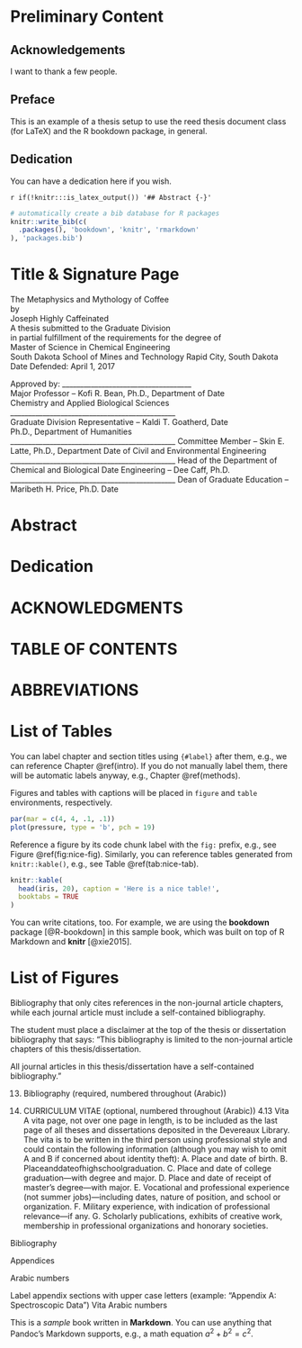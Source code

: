 # Preliminary Content {-}

## Acknowledgements {-}

I want to thank a few people.

## Preface {-}

This is an example of a thesis setup to use the reed thesis document class
(for LaTeX) and the R bookdown package, in general.

## Dedication {-}

You can have a dedication here if you wish. 

`r if(!knitr:::is_latex_output()) '## Abstract {-}'`





<!--
Had trouble getting this to supress labeling with Chapter 1, etc.
Tried to use '{-}' like in the reference section.
-->



<!--
Numbering
All pages in the document should be numbered, with the exception of the title page. Use the Roman numeral i (one) for the first page after the title page. 
Use the Arabic numerical number 1 (one) for the first page of the body. 
Upper case letters should be used to number appendixes. 
Page numbers must be in the same font and size as the body of the text and placed on all pages, including the Abstract and the Table of Contents. 
Page numbers must be in the upper right-hand corner, 3⁄4 inch down from the top, and 3⁄4 inch from the right-hand side.

Margins
• 1” margin on the top, bottom, and right (includes page number)
• 1.5” margin on the left, including the title page

The same margins apply to both landscape and portrait page orientation. 
Margins are to be blank—without punched holes, writing, or other marks. The margins set in many word processing packages may not measure the same on the printed page. Measure the margins on printed test pages and adjust the software settings accordingly to meet the above requirements.



Pages which have printed text only must be oriented in the same manner as the pages of this instruction manual, often called “portrait.” When necessary, graphs, photographs, tables, and figures may be oriented facing to the right. The manuscript is to be double- spaced with paragraph indentation and tables typed in accordance with format of journals in the candidate’s particular discipline and printed on one side of the paper only.
Style comments:
All pages must have the following format:



• Print on one side of the page only (no duplex printing)
• Page numbers in the upper right hand corner, 3⁄4” from the top and right side. No page number on the title page.

Body text: 12 pt minimum font size, double-spaced, 

Recommended font is Times New Roman for the body text 
Fonts used should be clean and easily readable. The same font should be used for the principle text throughout the work, although other fonts and styles may be employed for smaller segments.

Figure/Table captions: 
Recommended font is Times New Roman, Calibri or Helvetica for the headings.

12 pt minimum font (10 pt minimum for captions) 10 pt minimum font size, single or double-spaced, must be distinctive in size or style from the body text.

Only the first word of each sentence of captions should be capitalized. Add 1 or 2 empty lines after captions to enable readers to readily differentiate captions from narrative text.

Figures, maps, graphs and illustrations may be left-justified or center-justified. Captions for all figures, maps, graphs and illustrations must be within margin and font limitations.
All figure captions must be placed at the bottom or on the right-hand side of an illustration and left-justified. 
Captions should be in a different font to distinguish may be single- or double-spaced and should be distinctive from the body text in size (10-pt minimum) or style from the body of text. 


Use of Acronyms:
At the first usage of an acronym spell out entire name/phrase for which an acronym is to be used and follow with the acronym in parentheses. Avoid off-color or otherwise inappropriate acronyms (which removes ~5% of the fun of writing)



The bibliographic style used in the thesis or dissertation is determined by the candidate’s department or professional society and by consultation with the candidate’s major professor. 

ASCE Style Guide:
http://ascelibrary.org/doi/pdf/10.1061/9780784478998.ch11 

The Office of Graduate Education encourages preparation of theses/dissertations in a format suitable for submission for publication in leading journals in the candidate’s field.

The following section provides examples for citing a wide variety of sources in the American Psychological Association (APA) style, a commonly used style similar to the bibliographic styles used in many disciplines. In some fields, styles may differ considerably. The candidate should follow a format required by the publication to which he/she plans to submit the work. However, if there is no specific format in a given field, and the candidate’s department has no specific guidelines, use of this APA style is encouraged; however, every discipline has its own protocols and students may, with the consent of their committee, use the style guidelines of their discipline.

The author may use either footnotes or references to a bibliography at the end of the thesis or dissertation. As stated above, bibliographic style (footnotes, references, citations, etc.) and type (mathematical notation, symbols, etc.) should be those consistent with the guidelines established by the candidate’s department or professional society. 
The style of the principal abstracting journal of the candidate’s discipline is otherwise a good guide. Whenever possible, periodical titles should be abbreviated according to the standards outlined by the American National Standards Institute.

Some specific journals and bibliographies in various disciplines are:
American National Standards Institute, Inc., American National Standard for the Abbreviation of Titles of Periodicals. 1970. (Z39.5-1969—which is a revision of Z39.5-1963).


Civil Engineering: ASCE Publications Abstracts; Engineering Index. 
-->

```r
# automatically create a bib database for R packages
knitr::write_bib(c(
  .packages(), 'bookdown', 'knitr', 'rmarkdown'
), 'packages.bib')
```

# Title & Signature Page 
<!--(required; considered in numbering but NOT numbered)
Specific format required; see pages 13 & 14 for example
Needs major work to get formatting correct!
Currently below the TOC, needs to be above the TOC
Also needs centered, etc.

The title page must match the template provided in this instruction manual for the year you are completing your degree, and must contain the title, degree program, author, whether the document is a master’s thesis or a doctoral dissertation, its purpose, name of the college, date defended, and signature approvals of the Graduate Advisory Committee, the head of the major department or program coordinator of a multi- disciplinary program, and the Dean of Graduate Education. Names should be printed below signatures. Examples of M.S. and PhD. title pages follow.

For the signature lines of SD Mines faculty committee members, there are some cases where the faculty member’s departmental affiliation does not fully express their close affiliation with an interdisciplinary graduate program. In such cases it is acceptable to list both the faculty member’s home department and their interdisciplinary affiliation. SD Mines has four interdisciplinary graduate programs: Materials Engineering and Science, Biomedical Engineering, Atmospheric and Environmental Sciences and Nanoscience and Nanoengineering.

For the signature lines of external committee members, their institutional affiliation (if any) should be listed.
In all cases the committee member’s highest degree should be listed.

Note that 12 point font is the required standard for theses and dissertations. If you are unable to fit your committee signatures onto one page, please treat the position titles as captions and reduce the font to 10 points.
-->

The Metaphysics and Mythology of Coffee  
by  
Joseph Highly Caffeinated  
A thesis submitted to the Graduate Division  
in partial fulfillment of the requirements for the degree of  
Master of Science in Chemical Engineering  
South Dakota School of Mines and Technology Rapid City, South Dakota  
Date Defended: April 1, 2017  

Approved by:
____________________________________  
Major Professor – Kofi R. Bean, Ph.D., Department of Date  
Chemistry and Applied Biological Sciences  
______________________________________________   
Graduate Division Representative – Kaldi T. Goatherd, Date  
Ph.D., Department of Humanities
______________________________________________ 
Committee Member – Skin E. Latte, Ph.D., Department Date
of Civil and Environmental Engineering
______________________________________________ 
Head of the Department of Chemical and Biological Date
Engineering – Dee Caff, Ph.D.
______________________________________________ 
Dean of Graduate Education – Maribeth H. Price, Ph.D. Date
\newpage

# Abstract
<!--Lower case Roman numerals
One page, single-spaced  

The format of the abstract:
Single & separate page, adhering to margin requirements.
Text will be single-spaced.
The Abstract page comes after the Title Page and before the Table of Contents.
An abstract should be informative. It should not state: “this is discussed,” “that was investigated,” or “conclusions are given.” Be as specific on each point as space allows. Avoid stating what the material is about. Concentrate instead on what work has been done. For example, do not write: “the gravity anomalies in the area are discussed.” Rather, state that: “A gravity high of 25 milligals suggests that . . . .”
The most common convention is to report your information impersonally. This, however, is a convention and students should consult with their major professor and graduate committee on possible exceptions. 

(the stuff below is rather old-fashioned, and "I" think they should consider that actions have agency by using first-person voice)
Typically, the restriction on the use of the word “I” and “we” makes it easy to ensure passive voice that is common in abstracts.
Example: “On 30 June a sunspot almost 20 times the size of the planet Earth was observed on the east limb of the sun.” (no clue who did the observation;
vs: On 30 June I observed a sunspot on the east limb of the sun almost 20 times the size of the planet Earth - observer is clearly stated)

The abstract must summarize the following four major elements of the full document:
• Objectives of the research
• Methods used in the research
• Results of the research
• Conclusions and recommendations

The preparation of a good abstract is an art to be acquired through care, thought, and practice. It should convey a maximum amount of information with a minimum number of words, and this requires more writing and re-writing than does almost any other part of the work.
-->
\newpage

# Dedication 
<!--(optional; numbered (Roman))-->
\newpage

# ACKNOWLEDGMENTS 
<!--Lower case Roman numerals
4.14 Acknowledgements
If included, place the acknowledgements between the abstract and the table of contents. Use professional rather than personal writing style to match the rest of the document. Note that externally funded projects generally contractually require an acknowledgement of their financial support.
-->
\newpage

# TABLE OF CONTENTS 
<!--Lower case Roman numerals
The table of contents of this [document](https://www.sdsmt.edu/academics/graduate-education/docs/thesis-and-dissertation-writing-manual/) is an example of proper formatting 
Obviously in the WRONG place!!!
-->
\newpage

# ABBREVIATIONS 
<!--(optional, numbered (Roman))-->
\newpage

# List of Tables
<!--Lower case Roman numerals
-->
You can label chapter and section titles using `{#label}` after them, e.g., we can reference Chapter \@ref(intro). If you do not manually label them, there will be automatic labels anyway, e.g., Chapter \@ref(methods).

Figures and tables with captions will be placed in `figure` and `table` environments, respectively.

```r
par(mar = c(4, 4, .1, .1))
plot(pressure, type = 'b', pch = 19)
```

Reference a figure by its code chunk label with the `fig:` prefix, e.g., see Figure \@ref(fig:nice-fig). Similarly, you can reference tables generated from `knitr::kable()`, e.g., see Table \@ref(tab:nice-tab).

```r
knitr::kable(
  head(iris, 20), caption = 'Here is a nice table!',
  booktabs = TRUE
)
```

You can write citations, too. For example, we are using the **bookdown** package [@R-bookdown] in this sample book, which was built on top of R Markdown and **knitr** [@xie2015].

<!--Tables should be centered on the page. Captions must also be centered (center justified) and should be placed above the table. Add 1 or 2 empty lines after tables to enable readers to readily differentiate the resumption of narrative text. Oversized tables that are larger than 8 1/2” x 11” (i.e. geographic maps) are to be folded down to a 7” x 10” format.

Tables may be oriented lengthwise on the page, but must be placed in such a manner that when the thesis is held in reading position, the bottom of such a table will be at the right side of the page, the table title is above the table (on the binding side), and the page number is in the same location and angle as for portrait-oriented pages. 
-->
\newpage

# List of Figures
<!--Lower case Roman numerals-->
\newpage




Bibliography that only cites references in the non-journal article chapters, while each journal article must include a self-contained bibliography. 

The student must place a disclaimer at the top of the thesis or dissertation bibliography that says:
“This bibliography is limited to the non-journal article chapters of this thesis/dissertation. 

All journal articles in this thesis/dissertation have a self-contained bibliography.”




\newpage



13.  Bibliography (required, numbered throughout (Arabic))

14.  CURRICULUM VITAE (optional, numbered throughout (Arabic))
4.13 Vita
A vita page, not over one page in length, is to be included as the last page of all theses and dissertations deposited in the Devereaux Library. The vita is to be written in the third person using professional style and could contain the following information (although you may wish to omit A and B if concerned about identity theft):
A. Place and date of birth.
B. Placeanddateofhighschoolgraduation.
C. Place and date of college graduation—with degree and major.
D. Place and date of receipt of master’s degree—with major.
E. Vocational and professional experience (not summer jobs)—including dates, nature of position, and school or organization.
F. Military experience, with indication of professional relevance—if any.
G. Scholarly publications, exhibits of creative work, membership in professional organizations and honorary societies.


Bibliography
\newpage
 
Appendices

Arabic numbers

Label appendix sections with upper case letters (example: “Appendix A: Spectroscopic Data”)
\newpage
Vita
Arabic numbers
\newpage

This is a _sample_ book written in **Markdown**. You can use anything that Pandoc's Markdown supports, e.g., a math equation $a^2 + b^2 = c^2$.

